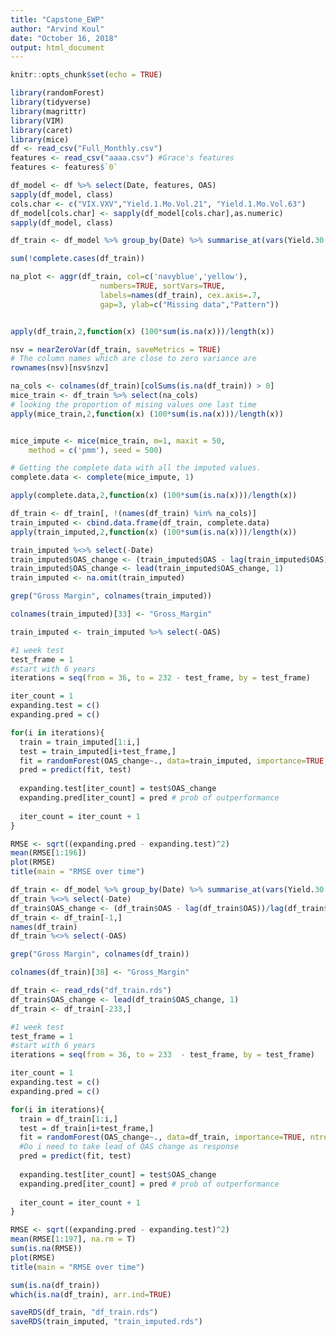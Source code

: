 ```yaml
---
title: "Capstone_EWP"
author: "Arvind Koul"
date: "October 16, 2018"
output: html_document
---
```


```r
knitr::opts_chunk$set(echo = TRUE)
```

```r
library(randomForest)
library(tidyverse)
library(magrittr)
library(VIM)
library(caret)
library(mice)
df <- read_csv("Full_Monthly.csv")
features <- read_csv("aaaa.csv") #Grace's features
features <- features$`0`
```


```r
df_model <- df %>% select(Date, features, OAS)
sapply(df_model, class)
cols.char <- c("VIX.VXV","Yield.1.Mo.Vol.21", "Yield.1.Mo.Vol.63")
df_model[cols.char] <- sapply(df_model[cols.char],as.numeric)
sapply(df_model, class)
```


```r
df_train <- df_model %>% group_by(Date) %>% summarise_at(vars(Yield.30.Yr.Vol.21 : OAS), mean, na.rm = T)
```


```r
sum(!complete.cases(df_train)) 
```


```r
na_plot <- aggr(df_train, col=c('navyblue','yellow'),
                    numbers=TRUE, sortVars=TRUE,
                    labels=names(df_train), cex.axis=.7,
                    gap=3, ylab=c("Missing data","Pattern"))


apply(df_train,2,function(x) (100*sum(is.na(x)))/length(x))

```



```r
nsv = nearZeroVar(df_train, saveMetrics = TRUE)
# The column names which are close to zero variance are
rownames(nsv)[nsv$nzv]

```



```r
na_cols <- colnames(df_train)[colSums(is.na(df_train)) > 0]
mice_train <- df_train %>% select(na_cols)
# looking the proportion of mising values one last time
apply(mice_train,2,function(x) (100*sum(is.na(x)))/length(x))


mice_impute <- mice(mice_train, m=1, maxit = 50, 
    method = c('pmm'), seed = 500)

# Getting the complete data with all the imputed values.
complete.data <- complete(mice_impute, 1)

apply(complete.data,2,function(x) (100*sum(is.na(x)))/length(x))

df_train <- df_train[, !(names(df_train) %in% na_cols)]
train_imputed <- cbind.data.frame(df_train, complete.data)
apply(train_imputed,2,function(x) (100*sum(is.na(x)))/length(x))
```


```r
train_imputed %<>% select(-Date)
train_imputed$OAS_change <- (train_imputed$OAS - lag(train_imputed$OAS))/lag(train_imputed$OAS)*100
train_imputed$OAS_change <- lead(train_imputed$OAS_change, 1)
train_imputed <- na.omit(train_imputed)
```

```r
grep("Gross Margin", colnames(train_imputed))

colnames(train_imputed)[33] <- "Gross_Margin"

train_imputed <- train_imputed %>% select(-OAS)  
```


```r
#1 week test
test_frame = 1 
#start with 6 years
iterations = seq(from = 36, to = 232 - test_frame, by = test_frame)

iter_count = 1
expanding.test = c()
expanding.pred = c()

for(i in iterations){
  train = train_imputed[1:i,]
  test = train_imputed[i+test_frame,]
  fit = randomForest(OAS_change~., data=train_imputed, importance=TRUE, ntree=100)#, na.action = na.omit)
  pred = predict(fit, test)
  
  expanding.test[iter_count] = test$OAS_change
  expanding.pred[iter_count] = pred # prob of outperformance
  
  iter_count = iter_count + 1
}
```


```r
RMSE <- sqrt((expanding.pred - expanding.test)^2)
mean(RMSE[1:196])
plot(RMSE)
title(main = "RMSE over time")
```


```r
df_train <- df_model %>% group_by(Date) %>% summarise_at(vars(Yield.30.Yr.Vol.21 : OAS), mean, na.rm = T)
df_train %<>% select(-Date)
df_train$OAS_change <- (df_train$OAS - lag(df_train$OAS))/lag(df_train$OAS)*100
df_train <- df_train[-1,]
names(df_train)
df_train %<>% select(-OAS)
```

```r
grep("Gross Margin", colnames(df_train))

colnames(df_train)[38] <- "Gross_Margin"

df_train <- read_rds("df_train.rds")
df_train$OAS_change <- lead(df_train$OAS_change, 1)
df_train <- df_train[-233,]
```


```r
#1 week test
test_frame = 1 
#start with 6 years
iterations = seq(from = 36, to = 233  - test_frame, by = test_frame)

iter_count = 1
expanding.test = c()
expanding.pred = c()

for(i in iterations){
  train = df_train[1:i,]
  test = df_train[i+test_frame,]
  fit = randomForest(OAS_change~., data=df_train, importance=TRUE, ntree=100, na.action = na.omit) 
  #Do i need to take lead of OAS change as response 
  pred = predict(fit, test)
  
  expanding.test[iter_count] = test$OAS_change
  expanding.pred[iter_count] = pred # prob of outperformance
  
  iter_count = iter_count + 1
}
```

```r
RMSE <- sqrt((expanding.pred - expanding.test)^2)
mean(RMSE[1:197], na.rm = T)
sum(is.na(RMSE))
plot(RMSE)
title(main = "RMSE over time")
```


```r
sum(is.na(df_train))
which(is.na(df_train), arr.ind=TRUE)
```


```r
saveRDS(df_train, "df_train.rds")
saveRDS(train_imputed, "train_imputed.rds")
```


